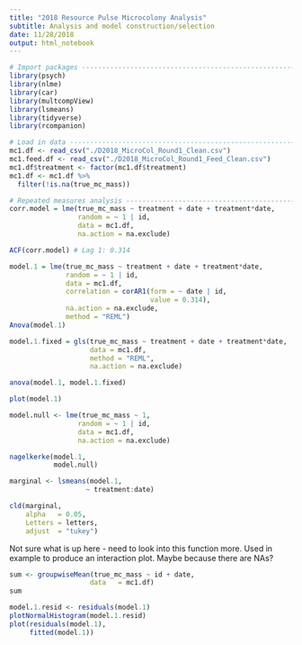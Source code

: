 ```yaml
---
title: "2018 Resource Pulse Microcolony Analysis"
subtitle: Analysis and model construction/selection
date: 11/28/2018
output: html_notebook
---
```




```r
# Import packages ---------------------------------------------------------
library(psych)
library(nlme)
library(car)
library(multcompView)
library(lsmeans)
library(tidyverse)
library(rcompanion)
```


```r
# Load in data ------------------------------------------------------------
mc1.df <- read_csv("./D2018_MicroCol_Round1_Clean.csv")
mc1.feed.df <- read_csv("./D2018_MicroCol_Round1_Feed_Clean.csv")
mc1.df$treatment <- factor(mc1.df$treatment)
mc1.df <- mc1.df %>%
  filter(!is.na(true_mc_mass))
```

```r
# Repeated measures analysis ----------------------------------------------
corr.model = lme(true_mc_mass ~ treatment + date + treatment*date, 
                 random = ~ 1 | id,
                 data = mc1.df,
                 na.action = na.exclude)

ACF(corr.model) # Lag 1: 0.314
```

```r
model.1 = lme(true_mc_mass ~ treatment + date + treatment*date, 
              random = ~ 1 | id,
              data = mc1.df,
              correlation = corAR1(form = ~ date | id,
                                   value = 0.314),
              na.action = na.exclude,
              method = "REML")
Anova(model.1)
```

```r
model.1.fixed = gls(true_mc_mass ~ treatment + date + treatment*date,
                    data = mc1.df,
                    method = "REML",
                    na.action = na.exclude)

anova(model.1, model.1.fixed)
```

```r
plot(model.1)
```
```r
model.null <- lme(true_mc_mass ~ 1,
                 random = ~ 1 | id,
                 data = mc1.df,
                 na.action = na.exclude)

nagelkerke(model.1, 
           model.null)
```


```r
marginal <- lsmeans(model.1, 
                   ~ treatment:date)

cld(marginal,
    alpha   = 0.05, 
    Letters = letters,
    adjust  = "tukey")
```

Not sure what is up here - need to look into this function more.  Used in example to produce an interaction plot. Maybe because there are NAs?
```r
sum <- groupwiseMean(true_mc_mass ~ id + date,
                    data   = mc1.df)
sum
```

```r
model.1.resid <- residuals(model.1)
plotNormalHistogram(model.1.resid)
plot(residuals(model.1),
     fitted(model.1))
```